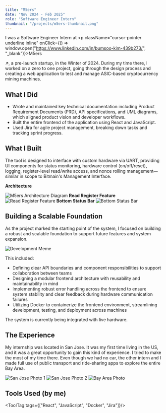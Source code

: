 ```yaml
---
title: "M5ers"
date: "Nov 2024 - Feb 2025"
role: "Software Engineer Intern"
thumbnail: "/projects/m5ers-thumbnail.png"
---
```



I was a Software Engineer Intern at <p className="cursor-pointer underline inline" onClick={() => window.open("https://www.linkedin.com/in/bumsoo-kim-439b273/", "_blank")}>M5ers</p> ↗, a pre-launch startup, in the Winter of 2024.
During my time there, I worked on a zero to one project, going through the design process and
creating a web application to test and manage ASIC-based cryptocurrency mining machines.
<br/>

## What I Did
- Wrote and maintained key technical documentation including Product Requirement Documents (PRD), API specifications, and UML diagrams,
which aligned product vision and developer workflows.
- Built the entire frontend of the application using React and JavaScript.
- Used Jira for agile project management, breaking down tasks and tracking sprint progress.

## What I Built
The tool is designed to interface with custom hardware via UART, providing UI components for status monitoring, 
hardware control (on/off/reset), logging, register-level read/write access, and nonce rolling management—similar in scope to Bitmain's Management Interface.
<br/>

**Architecture**

<img 
  src="/projects/m5ers-architecture.png" 
  alt="M5ers Architecture Diagram" 
  className="mx-auto rounded-lg w-full my-4" 
/>
**Read Register Feature**
<img 
  src="/projects/m5ers-screenshot-0.png" 
  alt="Read Register Feature" 
  className="mx-auto rounded-lg w-full my-4" 
/>
**Bottom Status Bar**
<img 
  src="/projects/m5ers-status-bar.png" 
  alt="Bottom Status Bar" 
  className="mx-auto rounded-lg w-full my-4" 
/>

## Building a Scalable Foundation
As the project marked the starting point of the system, I focused on building a robust and scalable foundation to support future features and system expansion.

<img 
  src="/projects/m5ers-meme.jpg" 
  alt="Development Meme" 
  className="mx-auto rounded-lg w-72 my-4" 
/>

This included:
- Defining clear API boundaries and component responsibilities to support collaboration between teams
- Designing a modular frontend architecture with reusability and maintainability in mind
- Implementing robust error handling across the frontend to ensure system stability and clear feedback during hardware communication failures
- Utilizing Docker to containerize the frontend environment, streamlining development, testing, and deployment across machines

The system is currently being integrated with live hardware.

## The Experience
My internship was located in San Jose.
It was my first time living in the US, and it was a great opportunity to gain this kind of experience.
I tried to make the most of my time there. Even though we had no car,
the other intern and I made full use of public transport and ride-sharing apps to explore the entire Bay Area.

<div className="flex flex-row mx-auto">
<img 
  src="/projects/IMG_1380.jpg" 
  alt="San Jose Photo 1" 
  className="rounded-lg w-1/4 object-cover my-4 mr-2" 
/>
<img 
  src="/projects/IMG_1259.jpg" 
  alt="San Jose Photo 2" 
  className="rounded-lg w-1/4 object-cover my-4 mr-2" 
/>
<img 
  src="/projects/IMG_3421.png" 
  alt="Bay Area Photo" 
  className="rounded-lg w-2/4 object-cover my-4"
/>
</div>

## Tools Used (by me)
<ToolTag tags={["React", "JavaScript", "Docker", "Jira"]}/>